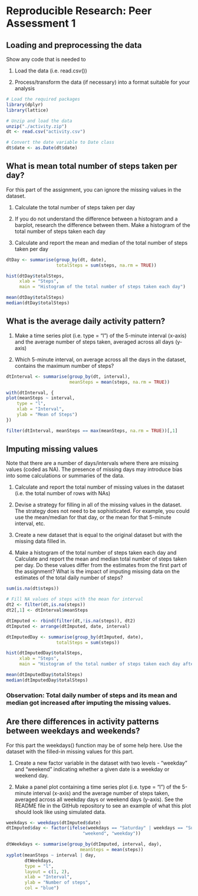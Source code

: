 # Reproducible Research: Peer Assessment 1

## Loading and preprocessing the data

Show any code that is needed to

1. Load the data (i.e. read.csv())

2. Process/transform the data (if necessary) into a format suitable for your analysis

```r
# Load the required packages
library(dplyr)
library(lattice)

# Unzip and load the data
unzip("./activity.zip")
dt <- read.csv("activity.csv")

# Convert the date variable to Date class
dt$date <- as.Date(dt$date)
```

## What is mean total number of steps taken per day?

For this part of the assignment, you can ignore the missing values in the dataset.

1. Calculate the total number of steps taken per day

2. If you do not understand the difference between a histogram and a barplot, research the difference between them. Make a histogram of the total number of steps taken each day

3. Calculate and report the mean and median of the total number of steps taken per day

```r
dtDay <- summarise(group_by(dt, date),
                   totalSteps = sum(steps, na.rm = TRUE))

hist(dtDay$totalSteps, 
     xlab = "Steps",
     main = "Histogram of the total number of steps taken each day")

mean(dtDay$totalSteps)
median(dtDay$totalSteps)
```

## What is the average daily activity pattern?

1. Make a time series plot (i.e. type = "l") of the 5-minute interval (x-axis) and the average number of steps taken, averaged across all days (y-axis)

2. Which 5-minute interval, on average across all the days in the dataset, contains the maximum number of steps?

```r
dtInterval <- summarise(group_by(dt, interval),
                        meanSteps = mean(steps, na.rm = TRUE))

with(dtInterval, {
plot(meanSteps ~ interval,
    type = "l",  
    xlab = "Interval",
    ylab = "Mean of Steps")
})

filter(dtInterval, meanSteps == max(meanSteps, na.rm = TRUE))[,1]
```

## Imputing missing values

Note that there are a number of days/intervals where there are missing values (coded as NA). The presence of missing days may introduce bias into some calculations or summaries of the data.

1. Calculate and report the total number of missing values in the dataset (i.e. the total number of rows with NAs)

2. Devise a strategy for filling in all of the missing values in the dataset. The strategy does not need to be sophisticated. For example, you could use the mean/median for that day, or the mean for that 5-minute interval, etc.

3. Create a new dataset that is equal to the original dataset but with the missing data filled in.

4. Make a histogram of the total number of steps taken each day and Calculate and report the mean and median total number of steps taken per day. Do these values differ from the estimates from the first part of the assignment? What is the impact of imputing missing data on the estimates of the total daily number of steps?

```r
sum(is.na(dt$steps))

# Fill NA values of steps with the mean for interval
dt2 <- filter(dt,is.na(steps))
dt2[,1] <- dtInterval$meanSteps

dtImputed <- rbind(filter(dt,!is.na(steps)), dt2)
dtImputed <- arrange(dtImputed, date, interval)

dtImputedDay <- summarise(group_by(dtImputed, date),
                   totalSteps = sum(steps))

hist(dtImputedDay$totalSteps, 
     xlab = "Steps",
     main = "Histogram of the total number of steps taken each day after imputing")

mean(dtImputedDay$totalSteps)
median(dtImputedDay$totalSteps)
```

### Observation: Total daily number of steps and its mean and median got increased after imputing the missing values.

## Are there differences in activity patterns between weekdays and weekends?

For this part the weekdays() function may be of some help here. Use the dataset with the filled-in missing values for this part.

1. Create a new factor variable in the dataset with two levels - "weekday" and "weekend" indicating whether a given date is a weekday or weekend day.

2. Make a panel plot containing a time series plot (i.e. type = "l") of the 5-minute interval (x-axis) and the average number of steps taken, averaged across all weekday days or weekend days (y-axis). See the README file in the GitHub repository to see an example of what this plot should look like using simulated data.

```r
weekdays <- weekdays(dtImputed$date)
dtImputed$day <- factor(ifelse(weekdays == "Saturday" | weekdays == "Sunday", 
                             "weekend", "weekday"))

dtWeekdays <- summarise(group_by(dtImputed, interval, day),
                            meanSteps = mean(steps))
xyplot(meanSteps ~ interval | day,
       dtWeekdays,
       type = "l",
       layout = c(1, 2),
       xlab = "Interval",
       ylab = "Number of steps",
       col = "blue")
```

